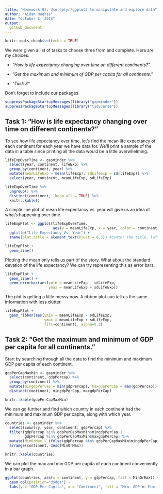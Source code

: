 ```yaml
---
title: "Homework 03: Use dplyr/ggplot2 to manipulate and explore data"
author: "Aidan Hughes"
date: "October 1, 2018"
output:
  github_document
---
```


```r
knitr::opts_chunk$set(echo = TRUE)
```

We were given a list of tasks to choose three from and complete. Here are my choices:

* *"How is life expectancy changing over time on different continents?"*

* *"Get the maximum and minimum of GDP per capita for all continents."*

* *"Task 3"*


Don't forget to include our packages:

```r
suppressPackageStartupMessages(library("gapminder"))
suppressPackageStartupMessages(library("tidyverse"))
```



## Task 1: "How is life expectancy changing over time on different continents?"

To see how life expectancy over time, let's find the mean life expectancy of each continent for each year we have data for. We'll print a sample of the data in a table since printing all the data would be a little overwhelming.

```r
lifeExpOverTime <- gapminder %>%
  select(year, continent, lifeExp) %>%
  group_by(continent, year) %>%
  mutate(meanLifeExp = mean(lifeExp), sdLifeExp = sd(lifeExp)) %>%
  select(year, continent, meanLifeExp, sdLifeExp)

lifeExpOverTime %>%
  ungroup() %>%
  distinct(continent, .keep_all = TRUE) %>%
  knitr::kable()
```

A simple line plot of mean life expectancy vs. year will give us an idea of what's happening over time.

```r
lifeExpPlot <- ggplot(lifeExpOverTime,
                      aes(y = meanLifeExp, x = year, color = continent, group = continent)) +
  ggtitle("Life Expectancy Vs. Year") +
  theme(plot.title = element_text(hjust = 0.5)) #Center the title, left-aligned by default

lifeExpPlot +
  geom_line()
```

Plotting the mean only tells us part of the story. What about the standard devation of the life expectancy? We can try representing this as error bars.

```r
lifeExpPlot +
  geom_line() +
  geom_errorbar(aes(ymin = meanLifeExp - sdLifeExp,
                    ymax = meanLifeExp + sdLifeExp))
```

The plot is getting a little messy now. A ribbon plot can tell us the same information with less clutter.

```r
lifeExpPlot +
  geom_ribbon(aes(ymin = meanLifeExp - sdLifeExp,
                  ymax = meanLifeExp + sdLifeExp,
                  fill=continent), alpha=0.2)
```



## Task 2: "Get the maximum and minimum of GDP per capita for all continents."

Start by searching through all the data to find the minimum and maximum GDP per capita of each continent.

```r
gdpPerCapMaxMin <- gapminder %>%
  select(continent, gdpPercap) %>%
  group_by(continent) %>%
  mutate(mingdpPerCap = min(gdpPercap), maxgdpPerCap = max(gdpPercap)) %>%
  distinct(continent, mingdpPerCap, maxgdpPerCap)

knitr::kable(gdpPerCapMaxMin)
```

We can go further and find which country in each continent had the minimum and maximum GDP per capita, along with which year.

```r
countries <- gapminder %>%
  select(country, year, continent, gdpPercap) %>%
  filter(gdpPercap %in% gdpPerCapMaxMin$mingdpPerCap |
         gdpPercap %in% gdpPerCapMaxMin$maxgdpPerCap) %>%
  mutate(MinOrMax = ifelse(gdpPercap %in% gdpPerCapMaxMin$mingdpPerCap, "min", "max")) %>%
  arrange(continent, desc(MinOrMax))

knitr::kable(countries)
```

We can plot the max and min GDP per capita of each continent conveniently in a bar graph.

```r
ggplot(countries, aes(x = continent, y = gdpPercap, fill = MinOrMax)) +
  geom_col(position="dodge") +
  labs(y = "GDP Per Capita", x = "Continent", fill = "Min. GDP or Max. GDP")
```

